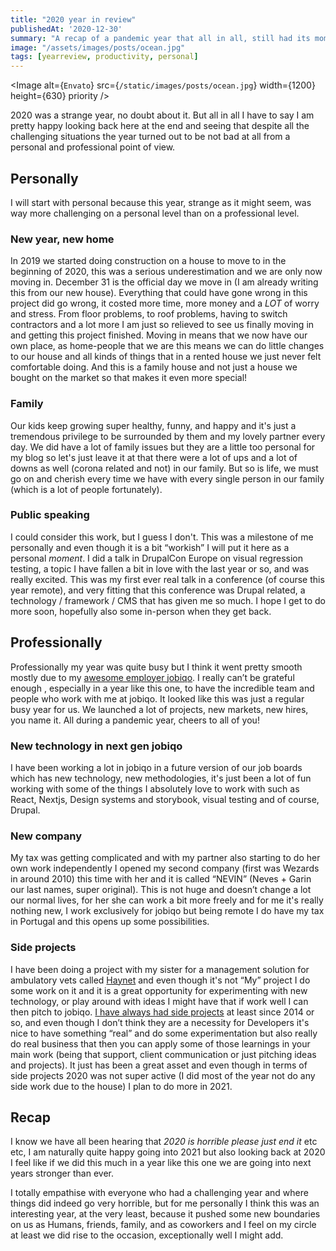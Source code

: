 ```yaml
---
title: "2020 year in review"
publishedAt: '2020-12-30'
summary: "A recap of a pandemic year that all in all, still had its moments."
image: "/assets/images/posts/ocean.jpg"
tags: [yearreview, productivity, personal]
---
```



<Image
  alt={`Envato`}
  src={`/static/images/posts/ocean.jpg`}
  width={1200}
  height={630}
  priority
/>

2020 was a strange year, no doubt about it. But all in all I have to say I am pretty happy looking back here at the end and seeing that despite all the challenging situations the year turned out to be not bad at all from a personal and professional point of view.

## Personally

I will start with personal because this year, strange as it might seem, was way more challenging on a personal level than on a professional level.

### New year, new home

In 2019 we started doing construction on a house to move to in the beginning of 2020, this was a serious underestimation and we are only now moving in. December 31 is the official day we move in (I am already writing this from our new house). Everything that could have gone wrong in this project did go wrong, it costed more time, more money and a _LOT_ of worry and stress. From floor problems, to roof problems, having to switch contractors and a lot more I am just so relieved to see us finally moving in and getting this project finished. Moving in means that we now have our own place, as home-people that we are this means we can do little changes to our house and all kinds of things that in a rented house we just never felt comfortable doing. And this is a family house and not just a house we bought on the market so that makes it even more special!

### Family

Our kids keep growing super healthy, funny, and happy and it's just a tremendous privilege to be surrounded by them and my lovely partner every day. We did have a lot of family issues but they are a little too personal for my blog so let's just leave it at that there were a lot of ups and a lot of downs as well (corona related and not) in our family. But so is life, we must go on and cherish every time we have with every single person in our family (which is a lot of people fortunately).

### Public speaking

I could consider this work, but I guess I don't. This was a milestone of me personally and even though it is a bit “workish” I will put it here as a personal _moment_. I did a talk in DrupalCon Europe on visual regression testing, a topic I have fallen a bit in love with the last year or so, and was really excited. This was my first ever real talk in a conference (of course this year remote), and very fitting that this conference was Drupal related, a technology / framework / CMS that has given me so much. I hope I get to do more soon, hopefully also some in-person when they get back.

## Professionally

Professionally my year was quite busy but I think it went pretty smooth mostly due to my [awesome employer jobiqo](https://www.jobiqo.com/en). I really can’t be grateful enough , especially in a year like this one, to have the incredible team and people who work with me at jobiqo. It looked like this was just a regular busy year for us. We launched a lot of projects, new markets, new hires, you name it. All during a pandemic year, cheers to all of you!

### New technology in next gen jobiqo

I have been working a lot in jobiqo in a future version of our job boards which has new technology, new methodologies, it's just been a lot of fun working with some of the things I absolutely love to work with such as React, Nextjs, Design systems and storybook, visual testing and of course, Drupal.

### New company

My tax was getting complicated and with my partner also starting to do her own work independently I opened my second company (first was Wezards in around 2010) this time with her and it is called “NEVIN” (Neves + Garin our last names, super original). This is not huge and doesn’t change a lot our normal lives, for her she can work a bit more freely and for me it's really nothing new, I work exclusively for jobiqo but being remote I do have my tax in Portugal and this opens up some possibilities.

### Side projects

I have been doing a project with my sister for a management solution for ambulatory vets called [Haynet](https://www.haynet.vet/) and even though it's not “My” project I do some work on it and it is a great opportunity for experimenting with new technology, or play around with ideas I might have that if work well I can then pitch to jobiqo. [I have always had side projects](http://joaogarin.com/posts/developing-themes-on-envato) at least since 2014 or so, and even though I don’t think they are a necessity for Developers it's nice to have something “real” and do some experimentation but also really do real business that then you can apply some of those learnings in your main work (being that support, client communication or just pitching ideas and projects). It just has been a great asset and even though in terms of side projects 2020 was not super active (I did most of the year not do any side work due to the house) I plan to do more in 2021.

## Recap

I know we have all been hearing that _2020 is horrible please just end it_ etc etc, I am naturally quite happy going into 2021 but also looking back at 2020 I feel like if we did this much in a year like this one we are going into next years stronger than ever.

I totally empathise with everyone who had a challenging year and where things did indeed go very horrible, but for me personally I think this was an interesting year, at the very least, because it pushed some new boundaries on us as Humans, friends, family, and as coworkers and I feel on my circle at least we did rise to the occasion, exceptionally well I might add.

